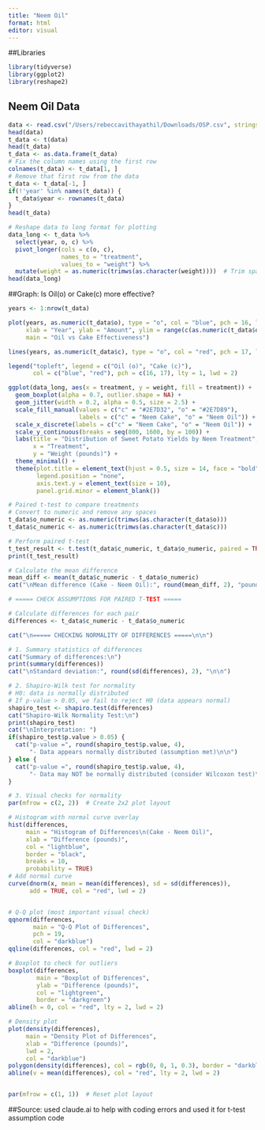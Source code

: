 ```yaml
---
title: "Neem Oil"
format: html
editor: visual
---
```

##Libraries
```r

library(tidyverse)
library(ggplot2)
library(reshape2)

```

## Neem Oil Data
```r
data <- read.csv("/Users/rebeccavithayathil/Downloads/OSP.csv", stringsAsFactors = FALSE)
head(data)
t_data <- t(data)
head(t_data)
t_data <- as.data.frame(t_data)
# Fix the column names using the first row
colnames(t_data) <- t_data[1, ]
# Remove that first row from the data
t_data <- t_data[-1, ]
if(!'year' %in% names(t_data)) {
  t_data$year <- rownames(t_data)
}
head(t_data)

# Reshape data to long format for plotting
data_long <- t_data %>%
  select(year, o, c) %>%
  pivot_longer(cols = c(o, c), 
               names_to = "treatment", 
               values_to = "weight") %>%
  mutate(weight = as.numeric(trimws(as.character(weight))))  # Trim spaces and convert to numeric
head(data_long)
```

##Graph: Is Oil(o) or Cake(c) more effective?
```r
years <- 1:nrow(t_data)

plot(years, as.numeric(t_data$o), type = "o", col = "blue", pch = 16, lwd = 2,
     xlab = "Year", ylab = "Amount", ylim = range(c(as.numeric(t_data$o), as.numeric(t_data$c))),
     main = "Oil vs Cake Effectiveness")

lines(years, as.numeric(t_data$c), type = "o", col = "red", pch = 17, lwd = 2)

legend("topleft", legend = c("Oil (o)", "Cake (c)"),
       col = c("blue", "red"), pch = c(16, 17), lty = 1, lwd = 2)

```
```r
ggplot(data_long, aes(x = treatment, y = weight, fill = treatment)) +
  geom_boxplot(alpha = 0.7, outlier.shape = NA) +
  geom_jitter(width = 0.2, alpha = 0.5, size = 2.5) +
  scale_fill_manual(values = c("c" = "#2E7D32", "o" = "#2E7D89"),
                    labels = c("c" = "Neem Cake", "o" = "Neem Oil")) +
  scale_x_discrete(labels = c("c" = "Neem Cake", "o" = "Neem Oil")) +
  scale_y_continuous(breaks = seq(800, 1600, by = 100)) +
  labs(title = "Distribution of Sweet Potato Yields by Neem Treatment",
       x = "Treatment",
       y = "Weight (pounds)") +
  theme_minimal() +
  theme(plot.title = element_text(hjust = 0.5, size = 14, face = "bold"),
        legend.position = "none",
        axis.text.y = element_text(size = 10),
        panel.grid.minor = element_blank())
```

```r
# Paired t-test to compare treatments
# Convert to numeric and remove any spaces
t_data$o_numeric <- as.numeric(trimws(as.character(t_data$o)))
t_data$c_numeric <- as.numeric(trimws(as.character(t_data$c)))

# Perform paired t-test
t_test_result <- t.test(t_data$c_numeric, t_data$o_numeric, paired = TRUE)
print(t_test_result)

# Calculate the mean difference
mean_diff <- mean(t_data$c_numeric - t_data$o_numeric)
cat("\nMean difference (Cake - Neem Oil):", round(mean_diff, 2), "pounds\n")

```

```r
# ===== CHECK ASSUMPTIONS FOR PAIRED T-TEST =====

# Calculate differences for each pair
differences <- t_data$c_numeric - t_data$o_numeric

cat("\n===== CHECKING NORMALITY OF DIFFERENCES =====\n\n")

# 1. Summary statistics of differences
cat("Summary of differences:\n")
print(summary(differences))
cat("\nStandard deviation:", round(sd(differences), 2), "\n\n")

# 2. Shapiro-Wilk test for normality
# H0: data is normally distributed
# If p-value > 0.05, we fail to reject H0 (data appears normal)
shapiro_test <- shapiro.test(differences)
cat("Shapiro-Wilk Normality Test:\n")
print(shapiro_test)
cat("\nInterpretation: ")
if(shapiro_test$p.value > 0.05) {
  cat("p-value =", round(shapiro_test$p.value, 4), 
      "- Data appears normally distributed (assumption met)\n\n")
} else {
  cat("p-value =", round(shapiro_test$p.value, 4), 
      "- Data may NOT be normally distributed (consider Wilcoxon test)\n\n")
}

# 3. Visual checks for normality
par(mfrow = c(2, 2))  # Create 2x2 plot layout

# Histogram with normal curve overlay
hist(differences, 
     main = "Histogram of Differences\n(Cake - Neem Oil)",
     xlab = "Difference (pounds)",
     col = "lightblue",
     border = "black",
     breaks = 10,
     probability = TRUE)
# Add normal curve
curve(dnorm(x, mean = mean(differences), sd = sd(differences)),
      add = TRUE, col = "red", lwd = 2)


# Q-Q plot (most important visual check)
qqnorm(differences, 
       main = "Q-Q Plot of Differences",
       pch = 19, 
       col = "darkblue")
qqline(differences, col = "red", lwd = 2)

# Boxplot to check for outliers
boxplot(differences, 
        main = "Boxplot of Differences",
        ylab = "Difference (pounds)",
        col = "lightgreen",
        border = "darkgreen")
abline(h = 0, col = "red", lty = 2, lwd = 2)

# Density plot
plot(density(differences),
     main = "Density Plot of Differences",
     xlab = "Difference (pounds)",
     lwd = 2,
     col = "darkblue")
polygon(density(differences), col = rgb(0, 0, 1, 0.3), border = "darkblue")
abline(v = mean(differences), col = "red", lty = 2, lwd = 2)


par(mfrow = c(1, 1))  # Reset plot layout
```
##Source: used claude.ai to help with coding errors and used it for t-test assumption code

